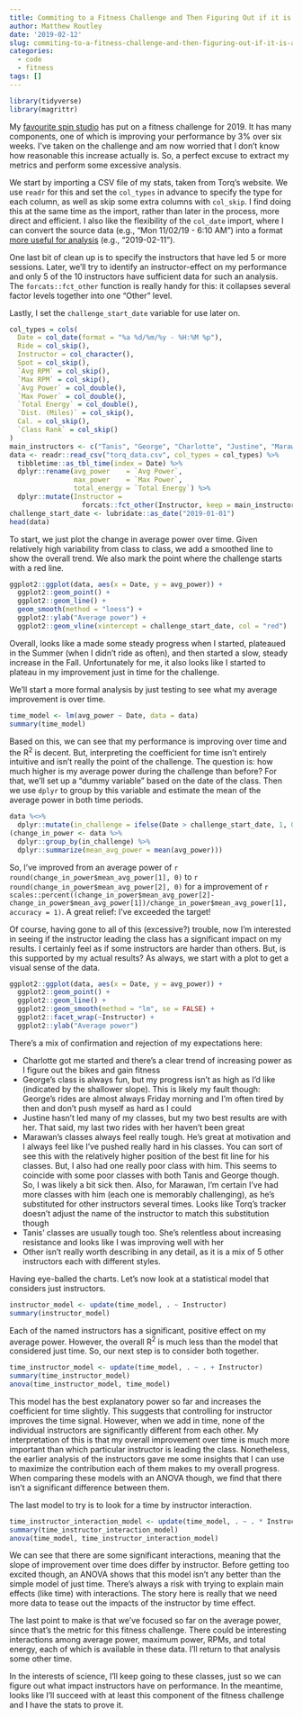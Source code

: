 ```yaml
---
title: Commiting to a Fitness Challenge and Then Figuring Out if it is Achievable
author: Matthew Routley
date: '2019-02-12'
slug: commiting-to-a-fitness-challenge-and-then-figuring-out-if-it-is-achievable
categories:
  - code
  - fitness
tags: []
---
```



```r
library(tidyverse)
library(magrittr)
```

My [favourite spin studio](https://www.torqride.com/) has put on a fitness challenge for 2019. It has many components, one of which is improving your performance by 3% over six weeks. I've taken on the challenge and am now worried that I don't know how reasonable this increase actually is. So, a perfect excuse to extract my metrics and perform some excessive analysis.

We start by importing a CSV file of my stats, taken from Torq's website. We use `readr` for this and set the `col_types` in advance to specify the type for each column, as well as skip some extra columns with `col_skip`. I find doing this at the same time as the import, rather than later in the process, more direct and efficient. I also like the flexibility of the `col_date` import, where I can convert the source data (e.g., "Mon 11/02/19 - 6:10 AM") into a format [more useful for analysis](https://xkcd.com/1179/) (e.g., "2019-02-11").

One last bit of clean up is to specify the instructors that have led 5 or more sessions. Later, we'll try to identify an instructor-effect on my performance and only 5 of the 10 instructors have sufficient data for such an analysis. The `forcats::fct_other` function is really handy for this: it collapses several factor levels together into one "Other" level.

Lastly, I set the `challenge_start_date` variable for use later on.

```r
col_types = cols(
  Date = col_date(format = "%a %d/%m/%y - %H:%M %p"),
  Ride = col_skip(),
  Instructor = col_character(),
  Spot = col_skip(),
  `Avg RPM` = col_skip(),
  `Max RPM` = col_skip(),
  `Avg Power` = col_double(),
  `Max Power` = col_double(),
  `Total Energy` = col_double(),
  `Dist. (Miles)` = col_skip(),
  Cal. = col_skip(),
  `Class Rank` = col_skip()
)
main_instructors <- c("Tanis", "George", "Charlotte", "Justine", "Marawan") # 5 or more sessions
data <- readr::read_csv("torq_data.csv", col_types = col_types) %>% 
  tibbletime::as_tbl_time(index = Date) %>% 
  dplyr::rename(avg_power    = `Avg Power`,
                max_power    = `Max Power`,
                total_energy = `Total Energy`) %>% 
  dplyr::mutate(Instructor = 
                  forcats::fct_other(Instructor, keep = main_instructors))
challenge_start_date <- lubridate::as_date("2019-01-01")
head(data)
```

To start, we just plot the change in average power over time. Given relatively high variability from class to class, we add a smoothed line to show the overall trend. We also mark the point where the challenge starts with a red line.

```r
ggplot2::ggplot(data, aes(x = Date, y = avg_power)) +
  ggplot2::geom_point() +
  ggplot2::geom_line() +
  geom_smooth(method = "loess") +
  ggplot2::ylab("Average power") +
  ggplot2::geom_vline(xintercept = challenge_start_date, col = "red")
```

Overall, looks like a made some steady progress when I started, plateaued in the Summer (when I didn't ride as often), and then started a slow, steady increase in the Fall. Unfortunately for me, it also looks like I started to plateau in my improvement just in time for the challenge.

We'll start a more formal analysis by just testing to see what my average improvement is over time.

```r
time_model <- lm(avg_power ~ Date, data = data)
summary(time_model)
```

Based on this, we can see that my performance is improving over time and the R^2^ is decent. But, interpreting the coefficient for time isn't entirely intuitive and isn't really the point of the challenge. The question is: how much higher is my average power during the challenge than before? For that, we'll set up a "dummy variable" based on the date of the class. Then we use `dplyr` to group by this variable and estimate the mean of the average power in both time periods.

```r
data %<>% 
  dplyr::mutate(in_challenge = ifelse(Date > challenge_start_date, 1, 0)) 
(change_in_power <- data %>% 
  dplyr::group_by(in_challenge) %>% 
  dplyr::summarize(mean_avg_power = mean(avg_power)))
```

So, I've improved from an average power of `r round(change_in_power$mean_avg_power[1], 0)` to `r round(change_in_power$mean_avg_power[2], 0)` for a improvement of `r scales::percent((change_in_power$mean_avg_power[2]-change_in_power$mean_avg_power[1])/change_in_power$mean_avg_power[1], accuracy = 1)`. A great relief: I've exceeded the target!

Of course, having gone to all of this (excessive?) trouble, now I'm interested in seeing if the instructor leading the class has a significant impact on my results. I certainly feel as if some instructors are harder than others. But, is this supported by my actual results? As always, we start with a plot to get a visual sense of the data.

```r
ggplot2::ggplot(data, aes(x = Date, y = avg_power)) +
  ggplot2::geom_point() +
  ggplot2::geom_line() +
  ggplot2::geom_smooth(method = "lm", se = FALSE) +
  ggplot2::facet_wrap(~Instructor) +
  ggplot2::ylab("Average power")
```

There's a mix of confirmation and rejection of my expectations here:

* Charlotte got me started and there's a clear trend of increasing power as I figure out the bikes and gain fitness
* George's class is always fun, but my progress isn't as high as I'd like (indicated by the shallower slope). This is likely my fault though: George's rides are almost always Friday morning and I'm often tired by then and don't push myself as hard as I could
* Justine hasn't led many of my classes, but my two best results are with her. That said, my last two rides with her haven't been great
* Marawan's classes always feel really tough. He's great at motivation and I always feel like I've pushed really hard in his classes. You can sort of see this with the relatively higher position of the best fit line for his classes. But, I also had one really poor class with him. This seems to coincide with some poor classes with both Tanis and George though. So, I was likely a bit sick then. Also, for Marawan, I'm certain I've had more classes with him (each one is memorably challenging), as he's substituted for other instructors several times. Looks like Torq's tracker doesn't adjust the name of the instructor to match this substitution though
* Tanis' classes are usually tough too. She's relentless about increasing resistance and looks like I was improving well with her
* Other isn't really worth describing in any detail, as it is a mix of 5 other instructors each with different styles.

Having eye-balled the charts. Let's now look at a statistical model that considers just instructors.

```r
instructor_model <- update(time_model, . ~ Instructor)
summary(instructor_model)
```

Each of the named instructors has a significant, positive effect on my average power. However, the overall R^2^ is much less than the model that considered just time. So, our next step is to consider both together.

```r
time_instructor_model <- update(time_model, . ~ . + Instructor)
summary(time_instructor_model)
anova(time_instructor_model, time_model)
```

This model has the best explanatory power so far and increases the coefficient for time slightly. This suggests that controlling for instructor improves the time signal. However, when we add in time, none of the individual instructors are significantly different from each other. My interpretation of this is that my overall improvement over time is much more important than which particular instructor is leading the class. Nonetheless, the earlier analysis of the instructors gave me some insights that I can use to maximize the contribution each of them makes to my overall progress. When comparing these models with an ANOVA though, we find that there isn't a significant difference between them.

The last model to try is to look for a time by instructor interaction.

```r
time_instructor_interaction_model <- update(time_model, . ~ . * Instructor)
summary(time_instructor_interaction_model)
anova(time_model, time_instructor_interaction_model)
```

We can see that there are some significant interactions, meaning that the slope of improvement over time does differ by instructor. Before getting too excited though, an ANOVA shows that this model isn't any better than the simple model of just time. There's always a risk with trying to explain main effects (like time) with interactions. The story here is really that we need more data to tease out the impacts of the instructor by time effect.

The last point to make is that we've focused so far on the average power, since that's the metric for this fitness challenge. There could be interesting interactions among average power, maximum power, RPMs, and total energy, each of which is available in these data. I'll return to that analysis some other time.

In the interests of science, I'll keep going to these classes, just so we can figure out what impact instructors have on performance. In the meantime, looks like I'll succeed with at least this component of the fitness challenge and I have the stats to prove it.
